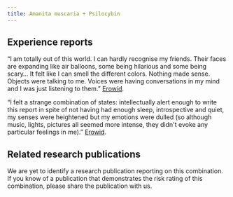 ---
title: Amanita muscaria + Psilocybin
---
## Experience reports

“I am totally out of this world. I can hardly recognise my friends. Their faces are expanding like air balloons, some being hilarious and some being scary… It felt like I can smell the different colors. Nothing made sense. Objects were talking to me. Voices were having conversations in my mind and I was just listening to them.” [Erowid](https://erowid.org/experiences/exp.php?ID=42000).

“I felt a strange combination of states: intellectually alert enough to write this report in spite of not having had enough sleep, introspective and quiet, my senses were heightened but my emotions were dulled (so although music, lights, pictures all seemed more intense, they didn't evoke any particular feelings in me).” [Erowid](https://erowid.org/experiences/exp.php?ID=75947).

## Related research publications

We are yet to identify a research publication reporting on this combination. If you know of a publication that demonstrates the risk rating of this combination, please share the publication with us.
